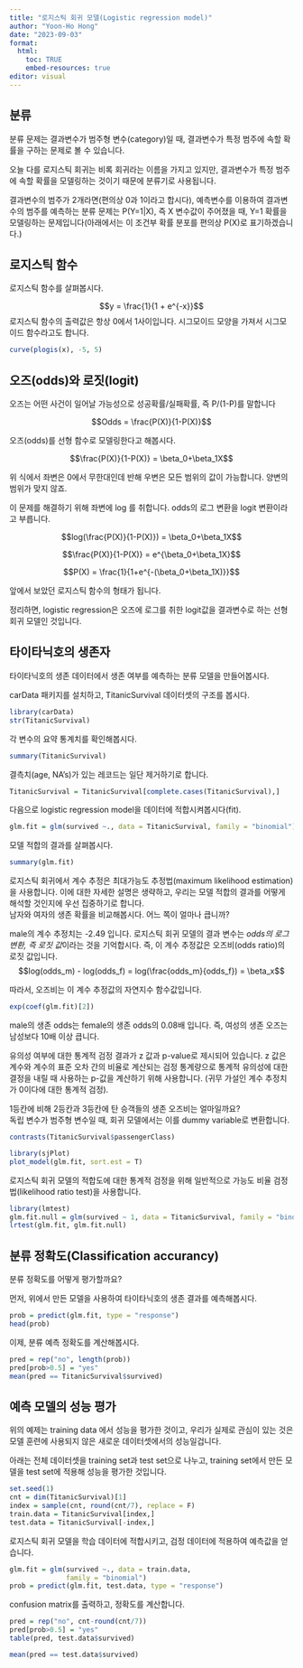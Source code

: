 ```yaml
---
title: "로지스틱 회귀 모델(Logistic regression model)"
author: "Yoon-Ho Hong"
date: "2023-09-03"
format: 
  html:
    toc: TRUE
    embed-resources: true
editor: visual
---
```



## 분류   

분류 문제는 결과변수가 범주형 변수(category)일 때, 결과변수가  특정 범주에 속할 확률을 구하는 문제로 볼 수 있습니다.     

오늘 다를 로지스틱 회귀는 비록 회귀라는 이름을 가지고 있지만, 결과변수가  특정 범주에 속할 확률을 모델링하는 것이기 때문에 분류기로 사용됩니다. 

결과변수의 범주가 2개라면(편의상 0과 1이라고 합시다), 예측변수를 이용하여 결과변수의 범주를 예측하는 분류 문제는 P(Y=1|X), 즉 X 변수값이 주어졌을 때, Y=1 확률을 모델링하는 문제입니다(아래에서는 이 조건부 확률 분포를 편의상 P(X)로 표기하겠습니다.)

## 로지스틱 함수    

로지스틱 함수를 살펴봅시다.    

$$y = \frac{1}{1 + e^{-x}}$$
로지스틱 함수의 출력값은 항상 0에서 1사이입니다. 시그모이드 모양을 가져서 시그모이드 함수라고도 합니다.  


```r
curve(plogis(x), -5, 5)
```


## 오즈(odds)와 로짓(logit) 

오즈는 어떤 사건이 일어날 가능성으로 성공확률/실패확률, 즉 P/(1-P)를 말합니다 

$$Odds = \frac{P(X)}{1-P(X)}$$

오즈(odds)를 선형 함수로 모델링한다고 해봅시다.        

$$\frac{P(X)}{1-P(X)} = \beta_0+\beta_1X$$

위 식에서 좌변은 0에서 무한대인데 반해 우변은 모든 범위의 값이 가능합니다. 양변의 범위가 맞지 않죠. 

이 문제를 해결하기 위해 좌변에 log 를 취합니다. odds의 로그 변환을 logit 변환이라고 부릅니다.   

$$log(\frac{P(X)}{1-P(X)}) = \beta_0+\beta_1X$$

$$\frac{P(X)}{1-P(X)} = e^{\beta_0+\beta_1X}$$

$$P(X) = \frac{1}{1+e^{-(\beta_0+\beta_1X)}}$$

앞에서 보았던 로지스틱 함수의 형태가 됩니다.   

정리하면, logistic regression은 오즈에 로그를 취한 logit값을 결과변수로 하는 선형회귀 모델인 것입니다. 


## 타이타닉호의 생존자     

타이타닉호의 생존 데이터에서 생존 여부를 예측하는 분류 모델을 만들어봅시다.   

carData 패키지를 설치하고, TitanicSurvival 데이터셋의 구조를 봅시다.  
```r
library(carData)
str(TitanicSurvival)
```
각 변수의 요약 통계치를 확인해봅시다. 
```r
summary(TitanicSurvival)
```

결측치(age, NA's)가 있는 레코드는 일단 제거하기로 합니다.  
```r
TitanicSurvival = TitanicSurvival[complete.cases(TitanicSurvival),]
```

다음으로 logistic regression model을 데이터에 적합시켜봅시다(fit).  
```r
glm.fit = glm(survived ~., data = TitanicSurvival, family = "binomial")
```

모델 적합의 결과를 살펴봅시다.   
```r
summary(glm.fit)
```

로지스틱 회귀에서 계수 추정은 최대가능도 추정법(maximum likelihood estimation)을 사용합니다. 이에 대한 자세한 설명은 생략하고, 우리는 모델 적합의 결과를 어떻게 해석할 것인지에 우선 집중하기로 합니다.                
남자와 여자의 생존 확률을 비교해봅시다. 어느 쪽이 얼마나 큽니까?   

male의 계수 추정치는 -2.49 입니다. 로지스틱 회귀 모델의 결과 변수는 *odds의 로그 변환, 즉 로짓 값*이라는 것을 기억합시다. 즉, 이 계수 추정값은 오즈비(odds ratio)의 로짓 값입니다. 
$$log(odds_m) - log(odds_f) = log(\frac{odds_m}{odds_f}) = \beta_x$$

따라서, 오즈비는 이 계수 추정값의 자연지수 함수값입니다.      
```r
exp(coef(glm.fit)[2])
```

male의 생존 odds는 female의 생존 odds의 0.08배 입니다. 즉, 여성의 생존 오즈는 남성보다 10배 이상 큽니다.  

유의성 여부에 대한 통계적 검정 결과가 z 값과 p-value로 제시되어 있습니다. 
z 값은 계수와 계수의 표준 오차 간의 비율로 계산되는 검정 통계량으로 통계적 유의성에 대한 결정을 내릴 때 사용하는 p-값을 계산하기 위해 사용합니다. (귀무 가설인 계수 추정치가 0이다에 대한 통계적 검정). 


1등칸에 비해 2등칸과 3등칸에 탄 승객들의 생존 오즈비는 얼마일까요?    
독립 변수가 범주형 변수일 때, 회귀 모델에서는 이를 dummy variable로 변환합니다.     

```r
contrasts(TitanicSurvival$passengerClass)
```


```r
library(sjPlot)
plot_model(glm.fit, sort.est = T)
```


로지스틱 회귀 모델의 적합도에 대한 통계적 검정을 위해 일반적으로 가능도 비율 검정법(likelihood ratio test)을 사용합니다.    
```r
library(lmtest)
glm.fit.null = glm(survived ~ 1, data = TitanicSurvival, family = "binomial")
lrtest(glm.fit, glm.fit.null)
```

## 분류 정확도(Classification accurancy)   

분류 정확도를 어떻게 평가할까요?   

먼저, 위에서 만든 모델을 사용하여 타이타닉호의 생존 결과를 예측해봅시다.  
```r
prob = predict(glm.fit, type = "response") 
head(prob)
```

이제, 분류 예측 정확도를 계산해봅시다.     
```r
pred = rep("no", length(prob))
pred[prob>0.5] = "yes"
mean(pred == TitanicSurvival$survived)
```

## 예측 모델의 성능 평가   

위의 예제는 training data 에서 성능을 평가한 것이고, 우리가 실제로 관심이 있는 것은 모델 훈련에 사용되지 않은 새로운 데이터셋에서의 성능일겁니다.   

아래는 전체 데이터셋을 training set과 test set으로 나누고, training set에서 만든 모델을 test set에 적용해 성능을 평가한 것입니다.  

```r
set.seed(1)
cnt = dim(TitanicSurvival)[1]
index = sample(cnt, round(cnt/7), replace = F)
train.data = TitanicSurvival[index,]
test.data = TitanicSurvival[-index,]
```

로지스틱 회귀 모델을 학습 데이터에 적합시키고, 검정 데이터에 적용하여 예측값을 얻습니다.   
```r
glm.fit = glm(survived ~., data = train.data, 
              family = "binomial")
prob = predict(glm.fit, test.data, type = "response")
```

confusion matrix를 출력하고, 정확도를 계산합니다.     
```r
pred = rep("no", cnt-round(cnt/7))
pred[prob>0.5] = "yes"
table(pred, test.data$survived)
```

```r
mean(pred == test.data$survived)
```

